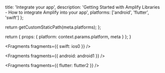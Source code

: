 
  title: 'Integrate your app',
  description:
    'Getting Started with Amplify Libraries - How to integrate Amplify into your app',
  platforms: ['android', 'flutter', 'swift']
};

  return getCustomStaticPath(meta.platforms);
};

  return {
    props: {
      platform: context.params.platform,
      meta
    }
  };
}


<Fragments fragments={{ swift: ios0 }} />


<Fragments fragments={{ android: android1 }} />


<Fragments fragments={{ flutter: flutter2 }} />

